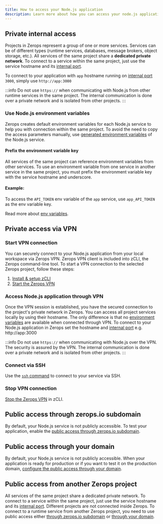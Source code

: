 ```yaml
---
title: How to access your Node.js application
description: Learn more about how you can access your node.js application on Zerops.
---
```


## Private internal access

Projects in Zerops represent a group of one or more services.
Services can be of different types (runtime services, databases, message brokers, object storage, etc.). All services of the same project share a **dedicated private network**. To connect to a service within the same project, just use the service hostname and its [internal port](/nodejs/how-to/build-pipeline#ports).

To connect to your application with `app` hostname running on [internal port](/nodejs/how-to/build-pipeline#ports) `3000`, simply use `http://app:3000`

:::info
Do not use `https://` when communicating with Node.js from other runtime services in the same project. The internal communication is done over a private network and is isolated from other projects.
:::

### Use Node.js environment variables

Zerops creates default environment variables for each Node.js service to help you with connection within the same project. To avoid the need to copy the access parameters manually, use [generated environment variables](/nodejs/how-to/env-variables#generated-env-variables) of the Node.js service.

#### Prefix the environment variable key

All services of the same project can reference environment variables from other services. To use an environment variable from one service in another service in the same project, you must prefix the environment variable key with the service hostname and underscore.

#### Example:

To access the `API_TOKEN` env variable of the `app` service, use `app_API_TOKEN` as the env variable key.

Read more about [env variables](/nodejs/how-to/env-variables).

## Private access via VPN

### Start VPN connection

You can securely connect to your Node.js application from your local workspace via Zerops VPN. Zerops VPN client is included into zCLI, the Zerops command-line tool. To start a VPN connection to the selected Zerops project, follow these steps:

1. [Install & setup zCLI](/references/cli)
2. [Start the Zerops VPN](/references/vpn#start-vpn)

### Access Node.js application through VPN

Once the VPN session is established, you have the secured connection to the project's private network in Zerops. You can access all project services locally by using their hostname. The only difference is that no [environment variables](/nodejs/how-to/env-variables) are available when connected through VPN. To connect to your Node.js application in Zerops set the hostname and [internal port](/nodejs/how-to/build-pipeline#ports) e.g. http://app:3000

:::info
Do not use `https://` when communicating with Node.js over the VPN. The security is assured by the VPN. The internal communication is done over a private network and is isolated from other projects.
:::

### Connect via SSH

Use the <a href="/references/ssh">`ssh` command</a> to connect to your service via SSH.

### Stop VPN connection

[Stop the Zerops VPN](/references/vpn#stop-vpn) in zCLI.

## Public access through zerops.io subdomain

By default, your Node.js service is not publicly accessible. To test your application, enable the [public access through zerops.io subdomain](/features/access#public-access-through-zeropsapp-subdomain).

## Public access through your domain

By default, your Node.js service is not publicly accessible. When your application is ready for production or if you want to test it on the production domain, [configure the public access through your domain](/features/access#public-access-through-your-domain).

## Public access from another Zerops project

All services of the same project share a dedicated private network. To connect to a service within the same project, just use the service hostname and its [internal port](/nodejs/how-to/build-pipeline#ports). Different projects are not connected inside Zerops. To connect to a runtime service from another Zerops project, you need to use public access either [through zerops.io subdomain](/features/access#public-access-through-zeropsapp-subdomain) or [through your domain](/features/access#public-access-through-your-domain).
